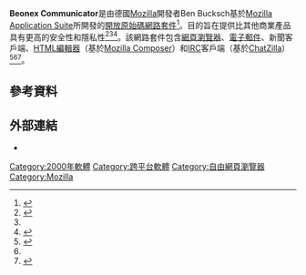 {{noteTA
|G1=IT
}}

{{Infobox Software
| name                    = Beonex Communicator
| logo                    = 
| screenshot              = Beonex.6-book-of-mozilla.png
| caption                 = Beonex Communicator 0.6顯示[[Mozilla之書|Mozilla之書]]
| author                  = Ben Bucksch
| developer               = 
| released                = 0.6，{{start date|2000|11|11}}<ref name="newsarchive">{{cite web|url=http://www.beonex.com/support/announce/news.html|title=News|accessdate=2011-01-28|publisher=Beonex Communicator|first=Ben|date=2003-03-12|last=Bucksch|archive-url=https://web.archive.org/web/20110709035418/http://www.beonex.com/support/announce/news.html|archive-date=2011-07-09|dead-url=yes}}</ref>
| latest_release_version  = 0.8.2
| latest_release_date     = 2003年3月21
| operating_system        = [[Microsoft_Windows|Microsoft Windows]]、[[Mac_OS_X|Mac OS X]]、[[Linux|Linux]]、[[FreeBSD|FreeBSD]]
| genre                   = [[網路套件|網路套件]]
| discontinued            = yes
| license                 = [[Mozilla_Public_License|MPL]]／[[Netscape公眾授權條款|NPL]]<ref>{{cite web|url=http://www.beonex.com/communicator/legal/|title=Legal notices|first=Ben|publisher=Beonex Communicator|accessdate=2011-01-28|last=Bucksch|archive-url=https://web.archive.org/web/20110203045459/http://www.beonex.com/communicator/legal/|archive-date=2011-02-03|dead-url=yes}}</ref>
| status                  = 停止開發
| frequently_updated      = no
| language                = 英文、德文
| programming language    = [[C++|C++]]、[[XUL|XUL]]、[[XBL|XBL]]、[[JavaScript|JavaScript]]
| website = {{URL|http://www.beonex.com}}
}}

'''Beonex Communicator'''是由德國[[Mozilla|Mozilla]]開發者Ben Bucksch基於[[Mozilla_Application_Suite|Mozilla Application Suite]]所開發的[[開放原始碼|開放原始碼]][[網路套件|網路套件]]<ref name="heise">{{cite web|url=http://www.heise.de/newsticker/meldung/Mozilla-Entwickler-mit-eigener-Browser-Distribution-27527.html|title=Mozilla-Entwickler mit eigener Browser-Distribution|date=2000-11-14|language=de|accessdate=2011-01-29|publisher=Heinz Heise|archive-date=2012-10-15|archive-url=https://web.archive.org/web/20121015041100/http://www.heise.de/newsticker/meldung/Mozilla-Entwickler-mit-eigener-Browser-Distribution-27527.html|dead-url=no}}</ref>。目的旨在提供比其他商業產品具有更高的安全性和隱私性<ref>{{cite journal|publisher=LinuxUser|url=https://www.linux-user.de/ausgabe/2001/02/007-software/software-02.html?print=y|language=de|accessdate=2011-02-01|date=2001-02|title=Frische Ware|first=Andreas|last=Huchler|journal=|archive-date=2011-07-19|archive-url=https://web.archive.org/web/20110719055031/https://www.linux-user.de/ausgabe/2001/02/007-software/software-02.html?print=y|dead-url=no}}</ref><ref name="kefk" /><ref name="pcm">{{cite journal|journal=Personal Computer Magazine|accessdate=2011-03-07|language=nl|date=2004-02|pages=96, 97|title=Alternative Browsers|first=Peter|last=D'Hollander|issn=0772-8077}}</ref>。該網路套件包含[[網頁瀏覽器|網頁瀏覽器]]、[[電子郵件|電子郵件]]、新聞客戶端、[[HTML編輯器|HTML編輯器]]（基於[[Mozilla_Composer|Mozilla Composer]]）和[[IRC|IRC]]客戶端（基於[[ChatZilla|ChatZilla]]）<ref name="kefk">{{cite web|url=http://kefk.net/Open_Source/FS/Beonex/index.html|title=Beonex|accessdate=2011-02-01|date=2002-02-04|publisher=Kefk Network|archive-url=https://web.archive.org/web/20110723172807/http://kefk.net/Open_Source/FS/Beonex/index.html|archive-date=2011-07-23|dead-url=yes}}</ref><ref name="pcm" /><ref>{{cite web |url=http://www.useragentstring.com/pages/Beonex/ |accessdate=2011-02-01 |title=Beonex User Agent Strings |publisher=UserAgentString.Com |deadurl=yes |archiveurl=https://web.archive.org/web/20110126084507/http://www.useragentstring.com/pages/Beonex/ |archivedate=2011-01-26 }}</ref>。

==參考資料==
{{reflist}}

==外部連結==
* {{Official website}}
{{Mozilla}}
{{網頁瀏覽器時間線}}
{{Web browser}}

[[Category:2000年軟體|Category:2000年軟體]]
[[Category:跨平台軟體|Category:跨平台軟體]]
[[Category:自由網頁瀏覽器|Category:自由網頁瀏覽器]]
[[Category:Mozilla|Category:Mozilla]]